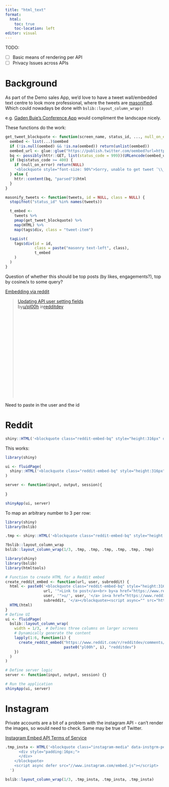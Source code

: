 ```yaml
---
title: "html_text"
format: 
  html:
    toc: true
    toc-location: left
editor: visual
---
```


TODO:

-   [ ] Basic means of rendering per API
-   [ ] Privacy Issues across APIs

# Background

As part of the Demo sales App, we'd love to have a tweet wall/embedded text centre to look more professional, where the tweets are [masonified](https://www.smashingmagazine.com/native-css-masonry-layout-css-grid/). Which could nowadays be done with `bslib::layout_column_wrap()`

e.g. [Gaden Buie's Conference App](https://gadenbuie.shinyapps.io/tweet-conf-dash/) would compliment the landscape nicely.

These functions do the work:

```r
get_tweet_blockquote <- function(screen_name, status_id, ..., null_on_error = TRUE, theme = "light") {
  oembed <- list(...)$oembed
  if (!is.null(oembed) && !is.na(oembed)) return(unlist(oembed))
  oembed_url <- glue::glue("https://publish.twitter.com/oembed?url=https://twitter.com/{screen_name}/status/{status_id}&omit_script=1&dnt=1&theme={theme}")
  bq <- possibly(httr::GET, list(status_code = 999))(URLencode(oembed_url))
  if (bq$status_code >= 400) {
    if (null_on_error) return(NULL)
    '<blockquote style="font-size: 90%">Sorry, unable to get tweet ¯\\_(ツ)_/¯</blockquote>'
  } else {
    httr::content(bq, "parsed")$html
  }
}
```

```r
masonify_tweets <- function(tweets, id = NULL, class = NULL) {
  stopifnot("status_id" %in% names(tweets))

  t_embed <-
    tweets %>%
    pmap(get_tweet_blockquote) %>%
    map(HTML) %>%
    map(tags$div, class = "tweet-item")

  tagList(
    tags$div(id = id,
             class = paste("masonry text-left", class),
             t_embed
    )
  )
}
```

Question of whether this should be top posts (by likes, engagements?), top by cosine/x to some query?

[Embedding via reddit](https://www.reddit.com/wiki/embeds/)

<blockquote class="reddit-embed-bq" style="height:316px" data-embed-height="597">

<a href="https://www.reddit.com/r/redditdev/comments/16tqlth/updating_api_user_setting_fields/">Updating API user setting fields</a><br> by<a href="https://www.reddit.com/user/pl00h/">u/pl00h</a> in<a href="https://www.reddit.com/r/redditdev/">redditdev</a>

</blockquote>

```{=html}
<script async="" src="https://embed.reddit.com/widgets.js" charset="UTF-8"></script>
```
Need to paste in the user and the id

# Reddit

```r
shiny::HTML('<blockquote class="reddit-embed-bq" style="height:316px" data-embed-height="597"><a href="https://www.reddit.com/r/redditdev/comments/16tqlth/updating_api_user_setting_fields/">Updating API user setting fields</a><br> by<a href="https://www.reddit.com/user/pl00h/">u/pl00h</a> in<a href="https://www.reddit.com/r/redditdev/">redditdev</a></blockquote><script async="" src="https://embed.reddit.com/widgets.js" charset="UTF-8"></script>')
```

This works:

```r
library(shiny)

ui <- fluidPage(
  shiny::HTML('<blockquote class="reddit-embed-bq" style="height:316px" data-embed-height="597"><a href="https://www.reddit.com/r/redditdev/comments/16tqlth/updating_api_user_setting_fields/">Updating API user setting fields</a><br> by<a href="https://www.reddit.com/user/pl00h/">u/pl00h</a> in<a href="https://www.reddit.com/r/redditdev/">redditdev</a></blockquote><script async="" src="https://embed.reddit.com/widgets.js" charset="UTF-8"></script>')
)

server <- function(input, output, session){
  
}

shinyApp(ui, server)
```

To map an arbitrary number to 3 per row:

```r
library(shiny)
library(bslib)

.tmp <- shiny::HTML('<blockquote class="reddit-embed-bq" style="height:316px" data-embed-height="597"><a href="https://www.reddit.com/r/redditdev/comments/16tqlth/updating_api_user_setting_fields/">Updating API user setting fields</a><br> by<a href="https://www.reddit.com/user/pl00h/">u/pl00h</a> in<a href="https://www.reddit.com/r/redditdev/">redditdev</a></blockquote><script async="" src="https://embed.reddit.com/widgets.js" charset="UTF-8"></script>')

?bslib::layout_column_wrap
bslib::layout_column_wrap(1/3, .tmp, .tmp, .tmp, .tmp, .tmp, .tmp)
```

```r
library(shiny)
library(bslib)
library(htmltools)

# Function to create HTML for a Reddit embed
create_reddit_embed <- function(url, user, subreddit) {
  html <- paste0('<blockquote class="reddit-embed-bq" style="height:316px" data-embed-height="597"><a href="',
                 url, '">Link to post</a><br> by<a href="https://www.reddit.com/user/',
                 user, '">u/', user, '</a> in<a href="https://www.reddit.com/r/', subreddit, '">',
                 subreddit, '</a></blockquote><script async="" src="https://embed.reddit.com/widgets.js" charset="UTF-8"></script>')
  HTML(html)
}
# Define UI
ui <- fluidPage(
  bslib::layout_column_wrap(
    width = 1/3,  # Defines three columns on larger screens
    # Dynamically generate the content
    lapply(1:6, function(i) {
      create_reddit_embed("https://www.reddit.com/r/redditdev/comments/16tqlth/updating_api_user_setting_fields/",
                          paste0("pl00h", i), "redditdev")
    })
  )
)

# Define server logic
server <- function(input, output, session) {}

# Run the application
shinyApp(ui, server)
```

# Instagram
Private accounts are a bit of a problem with the instagram API - can't render the images, so would need to check. Same may be true of Twitter.

[Instagram Embed API Terms of Service](https://developers.facebook.com/terms)

```r
.tmp_insta <- HTML('<blockquote class="instagram-media" data-instgrm-permalink="https://www.instagram.com/p/C6z8MZetvvn/?utm_source=ig_web_copy_link/" data-instgrm-version="12" style=" background:#FFF; border:0; border-radius:3px; box-shadow:0 0 1px 0 rgba(0,0,0,0.5),0 1px 10px 0 rgba(0,0,0,0.1); margin: 1px; max-width:540px; min-width:326px; padding:0; width:99.375%; width:-webkit-calc(100% - 2px); width:calc(100% - 2px);">
      <div style="padding:16px;">
      </div>
    </blockquote>
    <script async defer src="//www.instagram.com/embed.js"></script>
  ')

bslib::layout_column_wrap(1/3, .tmp_insta, .tmp_insta, .tmp_insta)
```

```r

```
